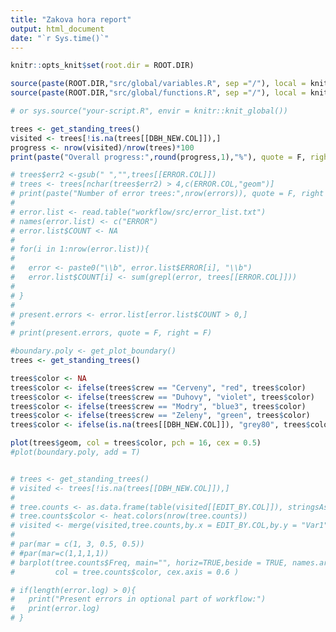 ```yaml
---
title: "Zakova hora report"
output: html_document
date: "`r Sys.time()`"
---
```


```r
knitr::opts_knit$set(root.dir = ROOT.DIR)
```

```r
source(paste(ROOT.DIR,"src/global/variables.R", sep ="/"), local = knitr::knit_global())
source(paste(ROOT.DIR,"src/global/functions.R", sep ="/"), local = knitr::knit_global())

# or sys.source("your-script.R", envir = knitr::knit_global())
```

```r

trees <- get_standing_trees()
visited <- trees[!is.na(trees[[DBH_NEW.COL]]),]
progress <- nrow(visited)/nrow(trees)*100
print(paste("Overall progress:",round(progress,1),"%"), quote = F, right = F)

# trees$err2 <-gsub(" ","",trees[[ERROR.COL]])
# trees <- trees[nchar(trees$err2) > 4,c(ERROR.COL,"geom")]
# print(paste("Number of error trees:",nrow(errors)), quote = F, right = F)
# 
# error.list <- read.table("workflow/src/error_list.txt")
# names(error.list) <- c("ERROR")
# error.list$COUNT <- NA
# 
# for(i in 1:nrow(error.list)){
#   
#   error <- paste0("\\b", error.list$ERROR[i], "\\b") 
#   error.list$COUNT[i] <- sum(grepl(error, trees[[ERROR.COL]]))
#    
# }
# 
# present.errors <- error.list[error.list$COUNT > 0,]
# 
# print(present.errors, quote = F, right = F)


```

```r

#boundary.poly <- get_plot_boundary()
trees <- get_standing_trees()

trees$color <- NA
trees$color <- ifelse(trees$crew == "Cerveny", "red", trees$color)
trees$color <- ifelse(trees$crew == "Duhovy", "violet", trees$color)  
trees$color <- ifelse(trees$crew == "Modry", "blue3", trees$color)  
trees$color <- ifelse(trees$crew == "Zeleny", "green", trees$color)  
trees$color <- ifelse(is.na(trees[[DBH_NEW.COL]]), "grey80", trees$color )

plot(trees$geom, col = trees$color, pch = 16, cex = 0.5)
#plot(boundary.poly, add = T)



```

```r

# trees <- get_standing_trees()
# visited <- trees[!is.na(trees[[DBH_NEW.COL]]),]
# 
# tree.counts <- as.data.frame(table(visited[[EDIT_BY.COL]]), stringsAsFactors = FALSE)
# tree.counts$color <- heat.colors(nrow(tree.counts))
# visited <- merge(visited,tree.counts,by.x = EDIT_BY.COL,by.y = "Var1")
# 
# par(mar = c(1, 3, 0.5, 0.5))
# #par(mar=c(1,1,1,1))
# barplot(tree.counts$Freq, main="", horiz=TRUE,beside = TRUE, names.arg = tree.counts$Var1,cex.names = 0.5, las = 1,
#         col = tree.counts$color, cex.axis = 0.6 )


```

```r

# if(length(error.log) > 0){
#   print("Present errors in optional part of workflow:")
#   print(error.log)
# }


```
